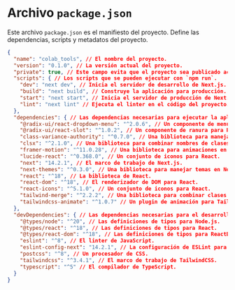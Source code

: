 # Archivo `package.json`

Este archivo `package.json` es el manifiesto del proyecto. Define las dependencias, scripts y metadatos del proyecto.

```json
{
  "name": "colab_tools", // El nombre del proyecto.
  "version": "0.1.0", // La versión actual del proyecto.
  "private": true, // Este campo evita que el proyecto sea publicado accidentalmente en el registro de npm.
  "scripts": { // Los scripts que se pueden ejecutar con `npm run`.
    "dev": "next dev", // Inicia el servidor de desarrollo de Next.js.
    "build": "next build", // Construye la aplicación para producción.
    "start": "next start", // Inicia el servidor de producción de Next.js.
    "lint": "next lint" // Ejecuta el linter en el código del proyecto.
  },
  "dependencies": { // Las dependencias necesarias para ejecutar la aplicación.
    "@radix-ui/react-dropdown-menu": "^2.0.6", // Un componente de menú desplegable para React.
    "@radix-ui/react-slot": "^1.0.2", // Un componente de ranura para React.
    "class-variance-authority": "^0.7.0", // Una biblioteca para manejar la autoridad de la variante de clase.
    "clsx": "^2.1.0", // Una biblioteca para combinar nombres de clases.
    "framer-motion": "^11.0.28", // Una biblioteca para animaciones en React.
    "lucide-react": "^0.368.0", // Un conjunto de iconos para React.
    "next": "14.2.1", // El marco de trabajo de Next.js.
    "next-themes": "^0.3.0", // Una biblioteca para manejar temas en Next.js.
    "react": "^18", // La biblioteca de React.
    "react-dom": "^18", // El renderizador de DOM para React.
    "react-icons": "^5.1.0", // Un conjunto de iconos para React.
    "tailwind-merge": "^2.2.2", // Una biblioteca para combinar clases de Tailwind.
    "tailwindcss-animate": "^1.0.7" // Un plugin de animación para TailwindCSS.
  },
  "devDependencies": { // Las dependencias necesarias para el desarrollo.
    "@types/node": "^20", // Las definiciones de tipos para Node.js.
    "@types/react": "^18", // Las definiciones de tipos para React.
    "@types/react-dom": "^18", // Las definiciones de tipos para ReactDOM.
    "eslint": "^8", // El linter de JavaScript.
    "eslint-config-next": "14.2.1", // La configuración de ESLint para Next.js.
    "postcss": "^8", // Un procesador de CSS.
    "tailwindcss": "^3.4.1", // El marco de trabajo de TailwindCSS.
    "typescript": "^5" // El compilador de TypeScript.
  }
}
```